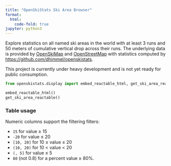 ```yaml
---
title: "OpenSkiStats Ski Area Browser"
format:
  html:
    code-fold: true
jupyter: python3
---
```


Explore statistics on all named ski areas in the world with at least 3 runs and 50 meters of cumulative vertical drop across their runs.
The underlying data is provided by [OpenSkiMap](https://openskimap.org) and [OpenStreetMap](https://www.openstreetmap.org) with statistics computed by <https://github.com/dhimmel/openskistats>.

This project is currently under heavy development and is not yet ready for public consumption.

```python
from openskistats.display import embed_reactable_html, get_ski_area_reactable

embed_reactable_html()
get_ski_area_reactable()
```


### Table usage

Numeric columns support the filtering filters:

- `15` for value ≥ 15
- `-20` for value ≤ 20
- `[10, 20]` for 10 ≤ value ≤ 20
- `(10, 20)` for 10 < value < 20
- `(, 5]` for value ≤ 5
- `80` (not 0.8) for a percent value ≥ 80%.
